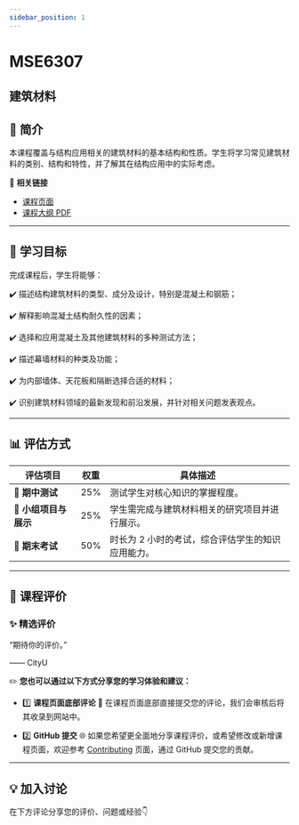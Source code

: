 ```yaml
---
sidebar_position: 1
---
```


# MSE6307
## 建筑材料

## **📘 简介**
本课程覆盖与结构应用相关的建筑材料的基本结构和性质。学生将学习常见建筑材料的类别、结构和特性，并了解其在结构应用中的实际考虑。

🔗 **相关链接**
- [课程页面](https://www.cityu.edu.hk/catalogue/pg/202425/course/MSE6307.htm)
- [课程大纲 PDF](https://www.cityu.edu.hk/catalogue/pg/202425/course/MSE6307.pdf)

---

## **🎯 学习目标**

完成课程后，学生将能够：

✔️ 描述结构建筑材料的类型、成分及设计，特别是混凝土和钢筋；

✔️ 解释影响混凝土结构耐久性的因素；

✔️ 选择和应用混凝土及其他建筑材料的多种测试方法；

✔️ 描述幕墙材料的种类及功能；

✔️ 为内部墙体、天花板和隔断选择合适的材料；

✔️ 识别建筑材料领域的最新发现和前沿发展，并针对相关问题发表观点。

---

## **📊 评估方式**

| **评估项目**          | **权重** | **具体描述**                                                                                       |
|----------------------|---------|---------------------------------------------------------------------------------------------------|
| **📖 期中测试**        | 25%     | 测试学生对核心知识的掌握程度。                                                                     |
| **📝 小组项目与展示**  | 25%     | 学生需完成与建筑材料相关的研究项目并进行展示。                                                     |
| **📖 期末考试**        | 50%     | 时长为 2 小时的考试，综合评估学生的知识应用能力。                                                  |

---

## **💬 课程评价**

### ✨ **精选评价**
<div className={commentStyles.commentBox}>
    <p className={commentStyles.commentText}>
        “期待你的评价。”
    </p>
    <p className={commentStyles.commentAuthor}>—— CityU</p>
</div>

✏️ **您也可以通过以下方式分享您的学习体验和建议：**

- 1️⃣ **课程页面底部评论**
💬 在课程页面底部直接提交您的评论，我们会审核后将其收录到网站中。

- 2️⃣ **GitHub 提交**
🌐 如果您希望更全面地分享课程评价，或希望修改或新增课程页面，欢迎参考 [Contributing](https://penjc.github.io/cityU-navigator/contributing) 页面，通过 GitHub 提交您的贡献。

---

## **💡 加入讨论**

在下方评论分享您的评价、问题或经验👇
<Utterances />